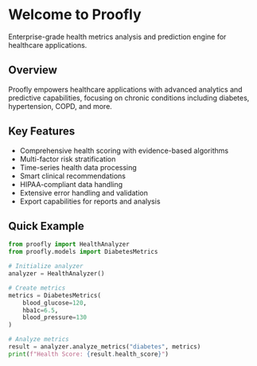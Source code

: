 # Welcome to Proofly

Enterprise-grade health metrics analysis and prediction engine for healthcare applications.

## Overview

Proofly empowers healthcare applications with advanced analytics and predictive capabilities, focusing on chronic conditions including diabetes, hypertension, COPD, and more.

## Key Features

- Comprehensive health scoring with evidence-based algorithms
- Multi-factor risk stratification
- Time-series health data processing
- Smart clinical recommendations
- HIPAA-compliant data handling
- Extensive error handling and validation
- Export capabilities for reports and analysis

## Quick Example

```python py filename="analyze.py"  copy
from proofly import HealthAnalyzer
from proofly.models import DiabetesMetrics

# Initialize analyzer
analyzer = HealthAnalyzer()

# Create metrics
metrics = DiabetesMetrics(
    blood_glucose=120,
    hba1c=6.5,
    blood_pressure=130
)

# Analyze metrics
result = analyzer.analyze_metrics("diabetes", metrics)
print(f"Health Score: {result.health_score}")
```
